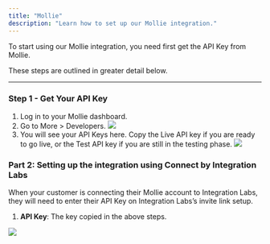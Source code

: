 ```yaml
---
title: "Mollie"
description: "Learn how to set up our Mollie integration."
---
```


To start using our Mollie integration, you need first get the API Key from Mollie.

These steps are outlined in greater detail below.

---

### Step 1 - Get Your API Key

1. Log in to your Mollie dashboard.
2. Go to More > Developers.
   ![](/images/mollie/dashboard.png)
3. You will see your API Keys here.
   <Note> Copy the Live API key if you are ready to go live, or the Test API key if you are still in the testing phase.</Note>
   ![](/images/mollie/apikey.png)

### Part 2: Setting up the integration using Connect by Integration Labs

When your customer is connecting their Mollie account to Integration Labs, they will need to enter their API Key on Integration Labs’s invite link setup.

1. **API Key**: The key copied in the above steps.

![](/images/mollie/sdk.png)

